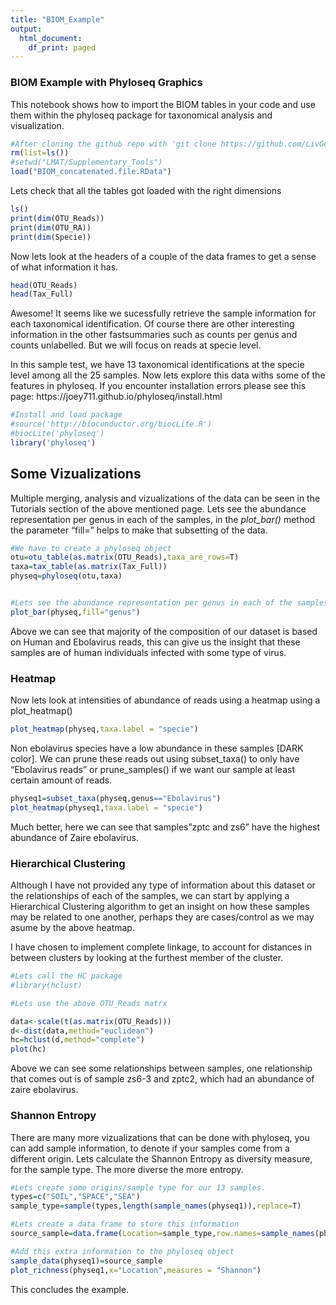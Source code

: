 ```yaml
---
title: "BIOM_Example"
output:
  html_document:
    df_print: paged
---
```

### BIOM Example with Phyloseq Graphics

This notebook shows how to import the BIOM tables in your code and use them within the phyloseq package for taxonomical analysis and visualization.

```r
#After cloning the github repo with 'git clone https://github.com/LivGen/LMAT.git'
rm(list=ls())
#setwd("LMAT/Supplementary_Tools")
load("BIOM_concatenated.file.RData")
```

Lets check that all the tables got loaded with the right dimensions
```r
ls()
print(dim(OTU_Reads))
print(dim(OTU_RA))
print(dim(Specie))
```

Now lets look at the headers of a couple of the data frames to get a sense of what information it has.

```r
head(OTU_Reads)
head(Tax_Full)
```

Awesome! It seems like we sucessfully retrieve the sample information for each taxonomical identification.
Of course there are other interesting information in the other fastsummaries such as counts per genus and counts unlabelled. But we will focus on reads at specie level.

In this sample test, we have 13 taxonomical identifications at the specie level among all the 25 samples.  Now lets explore this data withs some of the features in phyloseq. If you encounter installation errors please see this page: https://joey711.github.io/phyloseq/install.html

```r
#Install and load package 
#source('http://bioconductor.org/biocLite.R')
#biocLite('phyloseq')
library('phyloseq')
```

## Some Vizualizations##

Multiple merging, analysis and vizualizations of the data can be seen in the Tutorials section of the above mentioned page. Lets see the abundance representation per genus in each of the samples, in the *plot_bar()* method the parameter "fill=" helps to make that subsetting of the data.


```r
#We have to create a phyloseq object
otu=otu_table(as.matrix(OTU_Reads),taxa_are_rows=T)
taxa=tax_table(as.matrix(Tax_Full))
physeq=phyloseq(otu,taxa)


#Lets see the abundance representation per genus in each of the samples per
plot_bar(physeq,fill="genus")
```
Above we can see that majority of the composition of our dataset is based on Human and Ebolavirus reads, this can give us the insight that these samples are of human individuals infected with some type of virus. 

### Heatmap ###

Now lets look at intensities of abundance of reads using a heatmap using a plot_heatmap()
```r
plot_heatmap(physeq,taxa.label = "specie")
```
Non ebolavirus species have a low abundance in these samples [DARK color]. We can prune these reads out using subset_taxa() to only have "Ebolavirus reads" or prune_samples() if we want our sample at least certain amount of reads.


```r
physeq1=subset_taxa(physeq,genus=="Ebolavirus")
plot_heatmap(physeq1,taxa.label = "specie")

```

Much better, here we can see that samples"zptc and zs6" have the highest abundance of Zaire ebolavirus.


### Hierarchical Clustering ###

Although I have not provided any type of information about this dataset or the relationships of each of the samples, we can start by applying a Hierarchical Clustering algorithm to get an insight on how these samples may be related to one another, perhaps they are cases/control as we may asume by the above heatmap.

I have chosen to implement complete linkage, to account for distances in between clusters by looking at the furthest member of the cluster. 

```r
#Lets call the HC package
#library(hclust)

#Lets use the above OTU_Reads matrx

data<-scale(t(as.matrix(OTU_Reads)))
d<-dist(data,method="euclidean")
hc=hclust(d,method="complete")
plot(hc)


```

Above we can see some relationships between samples, one relationship that comes out is of sample zs6-3 and zptc2, which had an abundance of zaire ebolavirus.

### Shannon Entropy ###

There are many more vizualizations that can be done with phyloseq, you can add sample information, to denote if your samples come from a different origin. Lets calculate the Shannon Entropy as diversity measure, for the sample type. The more diverse the more entropy.
```r
#Lets create some origins/sample type for our 13 samples.
types=c("SOIL","SPACE","SEA")
sample_type=sample(types,length(sample_names(physeq1)),replace=T)

#Lets create a data frame to store this information
source_sample=data.frame(Location=sample_type,row.names=sample_names(physeq1))

#Add this extra information to the phyloseq object
sample_data(physeq1)=source_sample
plot_richness(physeq1,x="Location",measures = "Shannon")

```


This concludes the example.